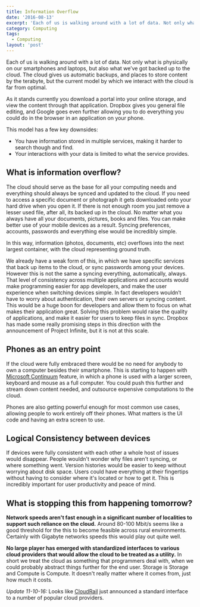 ```yaml
---
title: Information Overflow
date: '2016-08-13'
excerpt: 'Each of us is walking around with a lot of data. Not only what is physically on our smartphones and laptops, but also what we’ve got backed up to the cloud. The cloud gives us automatic backups, and places to store content by the terabyte, but the current model by which we interact with the cloud is far from optimal.'
category: Computing
tags:
  - Computing
layout: 'post'
---
```


Each of us is walking around with a lot of data. Not only what is physically on
our smartphones and laptops, but also what we’ve got backed up to the cloud. The
cloud gives us automatic backups, and places to store content by the terabyte,
but the current model by which we interact with the cloud is far from optimal.

As it stands currently you download a portal into your online storage, and view
the content through that application. Dropbox gives you general file editing,
and Google goes even further allowing you to do everything you could do in the
browser in an application on your phone.

This model has a few key downsides:

- You have information stored in multiple services, making it harder to search though and find.
- Your interactions with your data is limited to what the service provides.

## What is information overflow?

The cloud should serve as the base for all your computing needs and everything
should always be synced and updated to the cloud. If you need to access a
specific document or photograph it gets downloaded onto your hard drive when you
open it. If there is not enough room you just remove a lesser used file, after
all, its backed up in the cloud. No matter what you always have all your
documents, pictures, books and files. You can make better use of your mobile
devices as a result. Syncing preferences, accounts, passwords and everything
else would be incredibly simple.

<div className="message">
  In this way, information (photos, documents, etc) overflows into the next
  largest container, with the cloud representing ground truth.
</div>

We already have a weak form of this, in which we have specific services that
back up items to the cloud, or sync passwords among your devices. However this
is not the same a syncing everything, automatically, always. That level of
consistency across multiple applications and accounts would make programming
easier for app developers, and make the user experience when switching devices
simple. In fact developers wouldn’t have to worry about authentication, their
own servers or syncing content. This would be a huge boon for developers and
allow them to focus on what makes their application great. Solving this problem
would raise the quality of applications, and make it easier for users to keep
files in sync. Dropbox has made some really promising steps in this direction
with the announcement of Project Infinite, but it is not at this scale.

## Phones as an entry point

If the cloud were fully embraced there would be no need for anybody to own a
computer besides their smartphone. This is starting to happen with [Microsoft
Continuum][1] feature, in which a phone is used with a larger screen, keyboard
and mouse as a full computer. You could push this further and stream down
content needed, and outsource expensive computations to the cloud.

Phones are also getting powerful enough for most common use cases, allowing
people to work entirely off their phones. What matters is the UI code and having
an extra screen to use.

## Logical Consistency between devices

If devices were fully consistent with each other a whole host of issues would
disappear. People wouldn't wonder why files aren't syncing, or where something
went. Version histories would be easier to keep without worrying about disk
space. Users could have everything at their fingertips without having to
consider where it's located or how to get it. This is incredibly important for
user productivity and peace of mind.

## What is stopping this from happening tomorrow?

**Network speeds aren't fast enough in a significant number of localities to
support such reliance on the cloud.** Around 80-100 Mbit/s seems like a good
threshold for the this to become feasible across rural environments. Certainly
with Gigabyte networks speeds this would play out quite well.

**No large player has emerged with standardized interfaces to various cloud
providers that would allow the cloud to be treated as a utility.** In short we
treat the cloud as something that programmers deal with, when we could
probably abstract things further for the end user. Storage is Storage and
Compute is Compute. It doesn't really matter where it comes from, just how
much it costs.

_Update 11-10-16:_ Looks like [CloudRail][2] just announced a standard interface to
a number of popular cloud providers.

[1]: http://www.theverge.com/2015/4/29/8513519/microsoft-windows-10-continuum-for-phones
[2]: https://cloudrail.com/enterprise-cloud-storage-interface/
